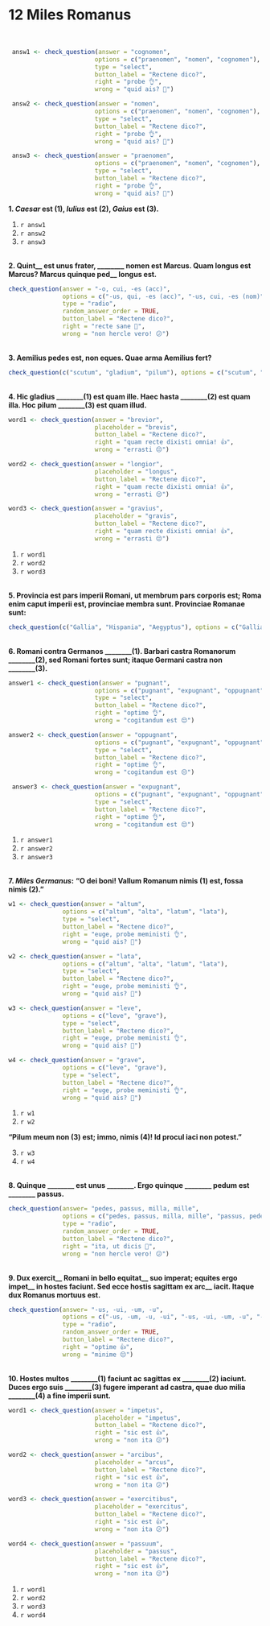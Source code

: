 # 12 Miles Romanus

</br>
```r
 answ1 <- check_question(answer = "cognomen",
                        options = c("praenomen", "nomen", "cognomen"),
                        type = "select",
                        button_label = "Rectene dico?",
                        right = "probe 👌", 
                        wrong = "quid ais? 🤨")

 answ2 <- check_question(answer = "nomen",
                        options = c("praenomen", "nomen", "cognomen"),
                        type = "select",
                        button_label = "Rectene dico?",
                        right = "probe 👌", 
                        wrong = "quid ais? 🤨")

 answ3 <- check_question(answer = "praenomen",
                        options = c("praenomen", "nomen", "cognomen"),
                        type = "select",
                        button_label = "Rectene dico?",
                        right = "probe 👌", 
                        wrong = "quid ais? 🤨")

```
**1. _Caesar_ est (1), _Iulius_ est (2), _Gaius_ est (3).**

1. `r answ1`
2. `r answ2`
3. `r answ3`

</br>
**2. Quint\_\_ est unus frater, ________ nomen est Marcus. Quam longus est Marcus? Marcus quinque ped\_\_ longus est.**


```r
check_question(answer = "-o, cui, -es (acc)", 
               options = c("-us, qui, -es (acc)", "-us, cui, -es (nom)", "-o, cui, -es (acc)", "-o, qui, -es (nom)"),
               type = "radio",
               random_answer_order = TRUE,
               button_label = "Rectene dico?",
               right = "recte sane 🙂", 
               wrong = "non hercle vero! 😕")
```
 
</br>
**3. Aemilius pedes est, non eques. Quae arma Aemilius fert?**

```r
check_question(c("scutum", "gladium", "pilum"), options = c("scutum", "gladium", "pilum", "hastam"), type = "checkbox", random_answer_order = TRUE, button_label = "Rectene dico?", right = "sic est  🤩", wrong = "minime 😔")
```

</br>
**4. Hic gladius ________(1) est quam ille. Haec hasta ________(2) est quam illa. Hoc pilum ________(3) est quam illud.** 

```r
word1 <- check_question(answer = "brevior",
                        placeholder = "brevis",
                        button_label = "Rectene dico?",
                        right = "quam recte dixisti omnia! 👍", 
                        wrong = "errasti 😔")

word2 <- check_question(answer = "longior",
                        placeholder = "longus",
                        button_label = "Rectene dico?",
                        right = "quam recte dixisti omnia! 👍", 
                        wrong = "errasti 😔")

word3 <- check_question(answer = "gravius",
                        placeholder = "gravis",
                        button_label = "Rectene dico?",
                        right = "quam recte dixisti omnia! 👍", 
                        wrong = "errasti 😔")
```
1. `r word1`
2. `r word2`
3. `r word3`

</br>
**5. Provincia est pars imperii Romani, ut membrum pars corporis est; Roma enim caput imperii est, provinciae membra sunt. Provinciae Romanae sunt:**

```r
check_question(c("Gallia", "Hispania", "Aegyptus"), options = c("Gallia", "Hispania", "Germania", "Aegyptus"), type = "checkbox", random_answer_order = TRUE, button_label = "Rectene dico?", right = "recte respondes 👍", wrong = "minime 😔")
```

</br>
**6. Romani contra Germanos ________(1). Barbari castra Romanorum ________(2), sed Romani fortes sunt; itaque Germani castra non ________(3).**

```r
answer1 <- check_question(answer = "pugnant",
                        options = c("pugnant", "expugnant", "oppugnant"),
                        type = "select",
                        button_label = "Rectene dico?",
                        right = "optime 👌", 
                        wrong = "cogitandum est 😔")

answer2 <- check_question(answer = "oppugnant",
                        options = c("pugnant", "expugnant", "oppugnant"),
                        type = "select",
                        button_label = "Rectene dico?",
                        right = "optime 👌", 
                        wrong = "cogitandum est 😔")

 answer3 <- check_question(answer = "expugnant",
                        options = c("pugnant", "expugnant", "oppugnant"),
                        type = "select",
                        button_label = "Rectene dico?",
                        right = "optime 👌", 
                        wrong = "cogitandum est 😔")

```
1. `r answer1`
2. `r answer2`
3. `r answer3`

</br>
**7. _Miles Germanus_:** 
**"O dei boni! Vallum Romanum nimis (1) est, fossa nimis (2)."**

```r
w1 <- check_question(answer = "altum", 
               options = c("altum", "alta", "latum", "lata"),
               type = "select",
               button_label = "Rectene dico?",
               right = "euge, probe meministi 👌", 
               wrong = "quid ais? 🤨")

w2 <- check_question(answer = "lata", 
               options = c("altum", "alta", "latum", "lata"),
               type = "select",
               button_label = "Rectene dico?",
               right = "euge, probe meministi 👌", 
               wrong = "quid ais? 🤨")

w3 <- check_question(answer = "leve", 
               options = c("leve", "grave"),
               type = "select",
               button_label = "Rectene dico?",
               right = "euge, probe meministi 👌", 
               wrong = "quid ais? 🤨")

w4 <- check_question(answer = "grave", 
               options = c("leve", "grave"),
               type = "select",
               button_label = "Rectene dico?",
               right = "euge, probe meministi 👌", 
               wrong = "quid ais? 🤨")
```
1. `r w1`
2. `r w2`

**"Pilum meum non (3) est; immo, nimis (4)! Id procul iaci non potest."**

3. `r w3`
4. `r w4`

</br>
**8. Quinque ________ est unus ________. Ergo quinque ________ pedum est ________ passus.**

```r
check_question(answer= "pedes, passus, milla, mille", 
               options = c("pedes, passus, milla, mille", "passus, pedes, milla, mille", "pedes, passus, mille, milla", "passus, pedes, mille, milla"), 
               type = "radio",
               random_answer_order = TRUE, 
               button_label = "Rectene dico?", 
               right = "ita, ut dicis 👏", 
               wrong = "non hercle vero! 😕")
```

</br>
**9. Dux exercit\_\_ Romani in bello equitat\_\_ suo imperat; equites ergo impet\_\_ in hostes faciunt. Sed ecce hostis sagittam ex arc\_\_ iacit. Itaque dux Romanus mortuus est.**

```r
check_question(answer= "-us, -ui, -um, -u", 
               options = c("-us, -um, -u, -ui", "-us, -ui, -um, -u", "-us, -u, -um, -ui", "-um, -us, -ui, -u"), 
               type = "radio",
               random_answer_order = TRUE, 
               button_label = "Rectene dico?", 
               right = "optime 👍", 
               wrong = "minime 😔")
```

</br>
**10. Hostes multos ________(1) faciunt ac sagittas ex ________(2) iaciunt. Duces ergo suis ________(3) fugere imperant ad castra, quae duo milia ________(4) a fine imperii sunt.**

```r
word1 <- check_question(answer = "impetus",
                        placeholder = "impetus",
                        button_label = "Rectene dico?",
                        right = "sic est 👍", 
                        wrong = "non ita 😕")

word2 <- check_question(answer = "arcibus",
                        placeholder = "arcus",
                        button_label = "Rectene dico?",
                        right = "sic est 👍", 
                        wrong = "non ita 😕")

word3 <- check_question(answer = "exercitibus",
                        placeholder = "exercitus",
                        button_label = "Rectene dico?",
                        right = "sic est 👍", 
                        wrong = "non ita 😕")

word4 <- check_question(answer = "passuum",
                        placeholder = "passus",
                        button_label = "Rectene dico?",
                        right = "sic est 👍", 
                        wrong = "non ita 😕")
```

1. `r word1`
2. `r word2`
3. `r word3`
4. `r word4`
